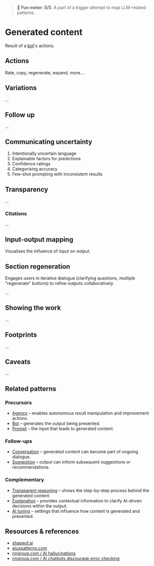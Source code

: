 
<Meta of={GeneratedContentStories} />

> 🙂 **Fun meter: 5/5**. A part of a bigger attempt to map LLM-related patterns.

# Generated content

Result of a [bot](../?path=/docs/patterns-bot--docs)'s actions.

## Actions

Rate, copy, regenerate, expand, more....

## Variations

...

## Follow up

...

## Communicating uncertainty

1. Intentionally uncertain language
2. Explainable factors for predictions
3. Confidence ratings
4. Categorising accuracy
5. Few-shot prompting with inconsistent results

<Story of={GeneratedContentStories.Confidence} />

## Transparency

...

### Citations

...

## Input-output mapping

Visualises the influence of input on output.

<Story of={GeneratedContentStories.InputOutputMapping} />


## Section regeneration

Engages users in iterative dialogue (clarifying questions, multiple "regenerate" buttons) to refine outputs collaboratively.

...

## Showing the work

...

## Footprints

...

## Caveats

...

## Related patterns

### Precursors

- [Agency](../?path=/docs/foundations-agency--docs) – enables autonomous result manipulation and improvement actions.
- [Bot](../?path=/docs/patterns-bot--docs) – generates the output being presented.
- [Prompt](../?path=/docs/patterns-prompt--docs) – the input that leads to generated content.

### Follow-ups

- [Conversation](../?path=/docs/patterns-interaction-conversation--docs) – generated content can become part of ongoing dialogue.
- [Suggestion](../?path=/docs/patterns-suggestion--docs) – output can inform subsequent suggestions or recommendations.

### Complementary

- [Transparent reasoning](../?path=/docs/patterns-transparent-reasoning--docs) – shows the step-by-step process behind the generated content.
- [Explanation](../?path=/docs/patterns-explanation--docs) – provides contextual information to clarify AI-driven decisions within the output.
- [AI tuning](../?path=/docs/patterns-ai-tuning--docs) – settings that influence how content is generated and presented.

## Resources & references

- [shapeof.ai](https://www.shapeof.ai/)
- [aiuxpatterns.com](https://aiuxpatterns.com/)
- [nngroup.com / AI hallucinations](https://www.nngroup.com/articles/ai-hallucinations/)
- [nngroup.com / AI chatbots discourage error checking](https://www.nngroup.com/articles/ai-chatbots-discourage-error-checking/)